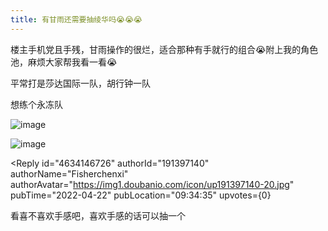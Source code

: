 ```yaml
---
title: 有甘雨还需要抽绫华吗😭😭😭
---
```



<Forum groupName="原神" groupUrl="https://www.douban.com/group/genshin/" archivedAt="2025-05-16T16:35:54.087Z">
  <Post
    id="265235683"
    title="有甘雨还需要抽绫华吗😭😭😭"
    url="https://www.douban.com/group/topic/265235683/?_spm_id=MTY3MDc0Njg4"
    pubTime="2022-04-22"
    highlightUserId="191397140"
  >
楼主手机党且手残，甘雨操作的很烂，适合那种有手就行的组合😭附上我的角色池，麻烦大家帮我看一看😭

平常打是莎达国际一队，胡行钟一队

想练个永冻队

![image](https://img3.doubanio.com/view/group_topic/l/public/p543225582.webp)

![image](https://img2.doubanio.com/view/group_topic/l/public/p543225581.webp)

<Reply
  id="4634146726"
  authorId="191397140"
  authorName="Fisherchenxi"
  authorAvatar="https://img1.doubanio.com/icon/up191397140-20.jpg"
  pubTime="2022-04-22"
  pubLocation="09:34:35"
  upvotes={0}
>
看喜不喜欢手感吧，喜欢手感的话可以抽一个
</Reply>
  </Post>
</Forum>
